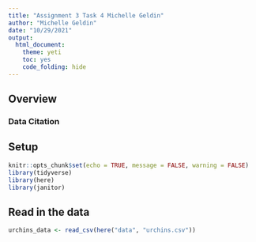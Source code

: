 ```yaml
---
title: "Assignment 3 Task 4 Michelle Geldin"
author: "Michelle Geldin"
date: "10/29/2021"
output:
  html_document: 
    theme: yeti
    toc: yes
    code_folding: hide
---
```

## Overview

### Data Citation

## Setup
```r
knitr::opts_chunk$set(echo = TRUE, message = FALSE, warning = FALSE)
library(tidyverse)
library(here)
library(janitor)
```

## Read in the data

```r
urchins_data <- read_csv(here("data", "urchins.csv"))
```

